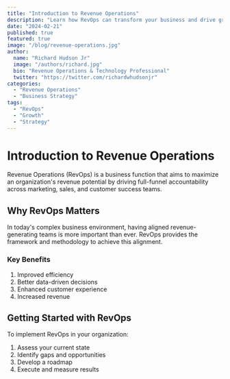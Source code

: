 ```yaml
---
title: "Introduction to Revenue Operations"
description: "Learn how RevOps can transform your business and drive growth"
date: "2024-02-21"
published: true
featured: true
image: "/blog/revenue-operations.jpg"
author:
  name: "Richard Hudson Jr"
  image: "/authors/richard.jpg"
  bio: "Revenue Operations & Technology Professional"
  twitter: "https://twitter.com/richardwhudsonjr"
categories:
  - "Revenue Operations"
  - "Business Strategy"
tags:
  - "RevOps"
  - "Growth"
  - "Strategy"
---
```


# Introduction to Revenue Operations

Revenue Operations (RevOps) is a business function that aims to maximize an organization's revenue potential by driving full-funnel accountability across marketing, sales, and customer success teams.

## Why RevOps Matters

In today's complex business environment, having aligned revenue-generating teams is more important than ever. RevOps provides the framework and methodology to achieve this alignment.

### Key Benefits

1. Improved efficiency
2. Better data-driven decisions
3. Enhanced customer experience
4. Increased revenue

## Getting Started with RevOps

To implement RevOps in your organization:

1. Assess your current state
2. Identify gaps and opportunities
3. Develop a roadmap
4. Execute and measure results

